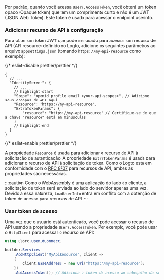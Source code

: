 
<ApiResourcesDescription />

Por padrão, quando você acessa `User?.AccessToken`, você obterá um token opaco (Opaque token) que tem um comprimento curto e não é um JWT (JSON Web Token). Este token é usado para acessar o endpoint userinfo.

### Adicionar recurso de API à configuração

Para obter um token JWT que pode ser usado para acessar um recurso de API (API resource) definido no Logto, adicione os seguintes parâmetros ao arquivo `appsettings.json` (tomando `https://my-api-resource` como exemplo):

{/* eslint-disable prettier/prettier */}
```json5 title="appsettings.json"
{
  // ...
  "IdentityServer": {
    // ...
    // highlight-start
    "Scope": "openid profile email <your-api-scopes>", // Adicione seus escopos de API aqui
    "Resource": "https://my-api-resource",
    "ExtraTokenParams": {
        "resource": "https://my-api-resource" // Certifique-se de que a chave "resource" está em minúsculas
    }
    // highlight-end
  }
}
```
{/* eslint-enable prettier/prettier */}

A propriedade `Resource` é usada para adicionar o recurso de API à solicitação de autenticação. A propriedade `ExtraTokenParams` é usada para adicionar o recurso de API à solicitação de token. Como o Logto está em conformidade com o [RFC 8707](https://tools.ietf.org/html/rfc8707) para recursos de API, ambas as propriedades são necessárias.

:::caution
Como o WebAssembly é uma aplicação do lado do cliente, a solicitação de token será enviada ao lado do servidor apenas uma vez. Devido a essa natureza, `LoadUserInfo` entra em conflito com a obtenção de token de acesso para recursos de API.
:::

### Usar token de acesso

Uma vez que o usuário está autenticado, você pode acessar o recurso de API usando a propriedade `User?.AccessToken`. Por exemplo, você pode usar o `HttpClient` para acessar o recurso de API:

```csharp
using Blorc.OpenIdConnect;

builder.Services
    .AddHttpClient("MyApiResource", client =>
    {
        client.BaseAddress = new Uri("https://my-api-resource");
    })
    .AddAccessToken(); // Adiciona o token de acesso ao cabeçalho da solicitação
```
